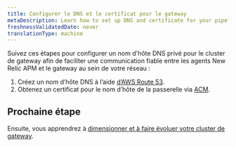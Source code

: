 ```yaml
---
title: Configurer le DNS et le certificat pour le gateway
metaDescription: Learn how to set up DNS and certificate for your pipeline gateway.
freshnessValidatedDate: never
translationType: machine
---
```


Suivez ces étapes pour configurer un nom d&apos;hôte DNS privé pour le cluster de gateway afin de faciliter une communication fiable entre les agents New Relic APM et le gateway au sein de votre réseau :

1. Créez un nom d’hôte DNS à l’aide [d’AWS Route 53](https://docs.aws.amazon.com/Route53/latest/DeveloperGuide/hosted-zones-private.html).
2. Obtenez un certificat pour le nom d’hôte de la passerelle via [ACM](https://docs.aws.amazon.com/acm/latest/userguide/acm-public-certificates.html).

## Prochaine étape

Ensuite, vous apprendrez à [dimensionner et à faire évoluer votre cluster de gateway](/docs/new-relic-control/pipeline-control/sizing-and-scaling).